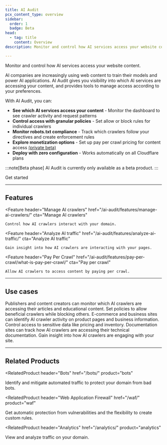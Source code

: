 ```yaml
---
title: AI Audit
pcx_content_type: overview
sidebar:
  order: 1
  badge: Beta
head:
  - tag: title
    content: Overview
description: Monitor and control how AI services access your website content.

---
```



<Plan type="all" />

<Description>

Monitor and control how AI services access your website content.

</Description>

AI companies are increasingly using web content to train their models and power AI applications. AI Audit gives you visibility into which AI services are accessing your content, and provides tools to manage access according to your preferences.

With AI Audit, you can:

- **See which AI services access your content** - Monitor the dashboard to see crawler activity and request patterns
- **Control access with granular policies** - Set allow or block rules for individual crawlers
- **Monitor robots.txt compliance** - Track which crawlers follow your directives and create enforcement rules
- **Explore monetization options** - Set up pay per crawl pricing for content access [(private beta)](/ai-audit/features/pay-per-crawl/what-is-pay-per-crawl/)
- **Deploy with zero configuration** - Works automatically on all Cloudflare plans

:::note[Beta phase]
AI Audit is currently only available as a beta product.
:::

<LinkButton href="/ai-audit/get-started/">Get started </LinkButton>

---

## Features

<Feature
	header="Manage AI crawlers"
	href="/ai-audit/features/manage-ai-crawlers/"
	cta="Manage AI crawlers"
>
	Control how AI crawlers interact with your domain.
</Feature>

<Feature
	header="Analyze AI traffic"
	href="/ai-audit/features/analyze-ai-traffic/"
	cta="Analyze AI traffic"
>
	Gain insight into how AI crawlers are interacting with your pages.
</Feature>

<Feature
	header="Pay Per Crawl"
	href="/ai-audit/features/pay-per-crawl/what-is-pay-per-crawl/"
	cta="Pay per crawl"
>
	Allow AI crawlers to access content by paying per crawl.
</Feature>

---

## Use cases

<Card title="Publishers and content creators">
Publishers and content creators can monitor which AI crawlers are accessing their articles and educational content. Set policies to allow beneficial crawlers while blocking others.
</Card>

<Card title="E-commerce and business sites">
E-commerce and business sites can identify AI crawler activity on product pages and business information. Control access to sensitive data like pricing and inventory.
</Card>

<Card title="Documentation sites">
Documentation sites can track how AI crawlers are accessing their technical documentation. Gain insight into how AI crawlers are engaging with your site.
</Card>

---

## Related Products

<RelatedProduct
	header="Bots"
	href="/bots/"
	product="bots"
>
Identify and mitigate automated traffic to protect your domain from bad bots.
</RelatedProduct>

<RelatedProduct
	header="Web Application Firewall"
	href="/waf/"
	product="waf"
>
Get automatic protection from vulnerabilities and the flexibility to create custom rules.
</RelatedProduct>

<RelatedProduct
	header="Analytics"
	href="/analytics/"
	product="analytics"
>
View and analyze traffic on your domain.
</RelatedProduct>